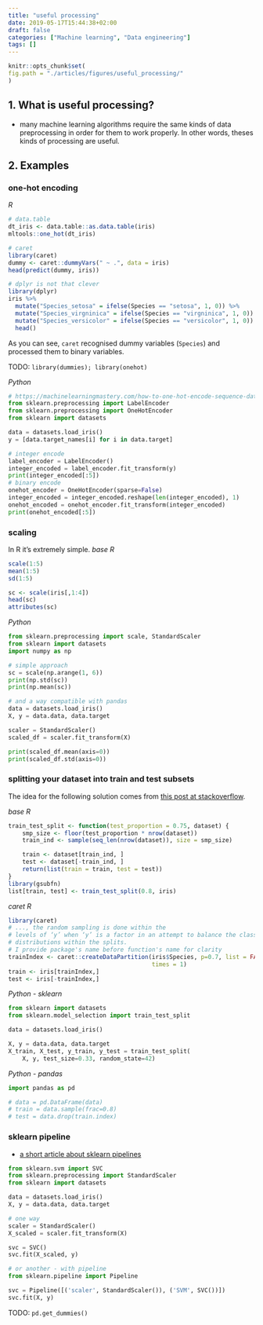 ```yaml
---
title: "useful processing"
date: 2019-05-17T15:44:38+02:00
draft: false
categories: ["Machine learning", "Data engineering"]
tags: []
---
```



```r
knitr::opts_chunk$set(
fig.path = "./articles/figures/useful_processing/"
)
```



## 1. What is useful processing? 

* many machine learning algorithms require the same kinds of data preprocessing in order for them to work properly. In other words, theses kinds of processing are useful.

## 2. Examples 

### one-hot encoding 

*R*
```r
# data.table
dt_iris <- data.table::as.data.table(iris)
mltools::one_hot(dt_iris)

# caret
library(caret)
dummy <- caret::dummyVars(" ~ .", data = iris)
head(predict(dummy, iris))

# dplyr is not that clever
library(dplyr)
iris %>%
  mutate("Species_setosa" = ifelse(Species == "setosa", 1, 0)) %>%
  mutate("Species_virgninica" = ifelse(Species == "virgninica", 1, 0)) %>%
  mutate("Species_versicolor" = ifelse(Species == "versicolor", 1, 0)) %>%
  head()
```

As you can see, `caret` recognised dummy variables (`Species`) and processed them to binary variables.

TODO: `library(dummies); library(onehot)`

*Python*
```python
# https://machinelearningmastery.com/how-to-one-hot-encode-sequence-data-in-python/
from sklearn.preprocessing import LabelEncoder
from sklearn.preprocessing import OneHotEncoder
from sklearn import datasets

data = datasets.load_iris()
y = [data.target_names[i] for i in data.target]

# integer encode
label_encoder = LabelEncoder()
integer_encoded = label_encoder.fit_transform(y)
print(integer_encoded[:5])
# binary encode
onehot_encoder = OneHotEncoder(sparse=False)
integer_encoded = integer_encoded.reshape(len(integer_encoded), 1)
onehot_encoded = onehot_encoder.fit_transform(integer_encoded)
print(onehot_encoded[:5])
```

### scaling 

In R it's extremely simple.
*base R*
```r
scale(1:5)
mean(1:5)
sd(1:5)

sc <- scale(iris[,1:4])
head(sc)
attributes(sc)
```

*Python*
```python
from sklearn.preprocessing import scale, StandardScaler
from sklearn import datasets
import numpy as np

# simple approach
sc = scale(np.arange(1, 6))
print(np.std(sc))
print(np.mean(sc))

# and a way compatible with pandas
data = datasets.load_iris()
X, y = data.data, data.target

scaler = StandardScaler()
scaled_df = scaler.fit_transform(X)

print(scaled_df.mean(axis=0))
print(scaled_df.std(axis=0))
```

### splitting your dataset into train and test subsets 

The idea for the following solution comes from [this post at stackoverflow](https://stackoverflow.com/questions/17200114/how-to-split-data-into-training-testing-sets-using-sample-function).

*base R*
```r
train_test_split <- function(test_proportion = 0.75, dataset) {
    smp_size <- floor(test_proportion * nrow(dataset))
    train_ind <- sample(seq_len(nrow(dataset)), size = smp_size)

    train <- dataset[train_ind, ]
    test <- dataset[-train_ind, ]
    return(list(train = train, test = test))
}
library(gsubfn)
list[train, test] <- train_test_split(0.8, iris)
```

*caret R*
```r
library(caret)
# ..., the random sampling is done within the
# levels of ‘y’ when ‘y’ is a factor in an attempt to balance the class
# distributions within the splits.
# I provide package's name before function's name for clarity
trainIndex <- caret::createDataPartition(iris$Species, p=0.7, list = FALSE, 
                                         times = 1)
train <- iris[trainIndex,]
test <- iris[-trainIndex,]
```

*Python - sklearn*
```python
from sklearn import datasets
from sklearn.model_selection import train_test_split

data = datasets.load_iris()

X, y = data.data, data.target
X_train, X_test, y_train, y_test = train_test_split(
    X, y, test_size=0.33, random_state=42)
```

*Python - pandas*
```python
import pandas as pd

# data = pd.DataFrame(data)
# train = data.sample(frac=0.8)
# test = data.drop(train.index)
```

### sklearn pipeline 

- [a short article about sklearn pipelines](https://towardsdatascience.com/a-simple-example-of-pipeline-in-machine-learning-with-scikit-learn-e726ffbb6976)

```python
from sklearn.svm import SVC
from sklearn.preprocessing import StandardScaler
from sklearn import datasets

data = datasets.load_iris()
X, y = data.data, data.target

# one way
scaler = StandardScaler()
X_scaled = scaler.fit_transform(X)

svc = SVC()
svc.fit(X_scaled, y)

# or another - with pipeline
from sklearn.pipeline import Pipeline

svc = Pipeline([('scaler', StandardScaler()), ('SVM', SVC())])
svc.fit(X, y)
```

TODO: `pd.get_dummies()`
